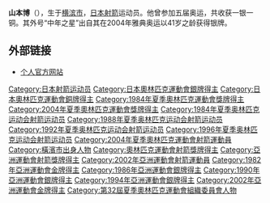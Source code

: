 {{MedalTop}}
{{MedalCountry|{{JPN}}}}
{{MedalSport | 男子[[射箭|射箭]]}}
{{MedalCompetition|奧林匹克運動會}}
{{MedalBronze| [[1984年夏季奧林匹克運動會|1984年洛杉磯]] | 個人}} 
{{MedalSilver| [[2004年夏季奧林匹克運動會|2004年雅典]] | [[2004年夏季奧林匹克運動會射箭比賽|個人]]}} 
{{MedalBottom}}
{{japanese|japanese=山本博|kana=やまもと ひろし|romaji=Yamamoto Hiroshi}}

'''山本博'''（{{bd|1962年|10月31日}}），生于[[横滨市|横滨市]]，[[日本|日本]][[射箭|射箭]]运动员。他曾参加五届奥运，共收获一银一铜。其外号“中年之星”出自其在2004年雅典奥运以41岁之龄获得银牌。

==外部链接==
* [http://yamamoto-hiroshi.jp/ 个人官方网站] {{Wayback|url=http://yamamoto-hiroshi.jp/ |date=20170916084930 }}

{{Authority control}}
{{Japan-sport-bio-stub}}

{{DEFAULTSORT:Yamamoto Hiroshi}}
[[Category:日本射箭运动员|Category:日本射箭运动员]]
[[Category:日本奧林匹克運動會銀牌得主|Category:日本奧林匹克運動會銀牌得主]]
[[Category:日本奧林匹克運動會銅牌得主|Category:日本奧林匹克運動會銅牌得主]]
[[Category:1984年夏季奧林匹克運動會獎牌得主|Category:1984年夏季奧林匹克運動會獎牌得主]]
[[Category:2004年夏季奧林匹克運動會獎牌得主|Category:2004年夏季奧林匹克運動會獎牌得主]]
[[Category:1984年夏季奥林匹克运动会射箭运动员|Category:1984年夏季奥林匹克运动会射箭运动员]]
[[Category:1988年夏季奥林匹克运动会射箭运动员|Category:1988年夏季奥林匹克运动会射箭运动员]]
[[Category:1992年夏季奥林匹克运动会射箭运动员|Category:1992年夏季奥林匹克运动会射箭运动员]]
[[Category:1996年夏季奥林匹克运动会射箭运动员|Category:1996年夏季奥林匹克运动会射箭运动员]]
[[Category:2004年夏季奧林匹克運動會射箭運動員|Category:2004年夏季奧林匹克運動會射箭運動員]]
[[Category:橫濱市出身人物|Category:橫濱市出身人物]]
[[Category:奧林匹克運動會射箭獎牌得主|Category:奧林匹克運動會射箭獎牌得主]]
[[Category:亞洲運動會射箭獎牌得主|Category:亞洲運動會射箭獎牌得主]]
[[Category:2002年亞洲運動會射箭運動員|Category:2002年亞洲運動會射箭運動員]]
[[Category:1982年亞洲運動會金牌得主|Category:1982年亞洲運動會金牌得主]]
[[Category:1986年亞洲運動會銀牌得主|Category:1986年亞洲運動會銀牌得主]]
[[Category:1990年亞洲運動會銀牌得主|Category:1990年亞洲運動會銀牌得主]]
[[Category:1994年亞洲運動會銀牌得主|Category:1994年亞洲運動會銀牌得主]]
[[Category:2002年亞洲運動會金牌得主|Category:2002年亞洲運動會金牌得主]]
[[Category:第32屆夏季奧林匹克運動會組織委員會人物|Category:第32屆夏季奧林匹克運動會組織委員會人物]]